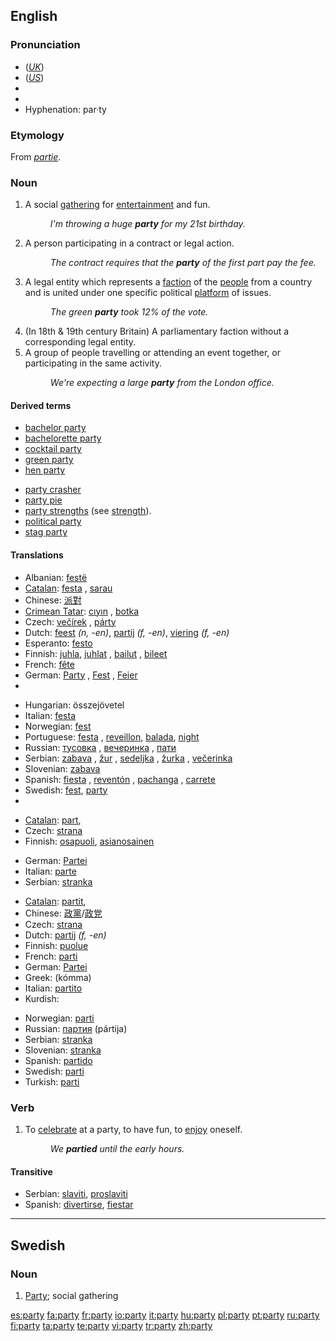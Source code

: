 {{wikipedia|dab=party (disambiguation)|party}}
==English==

{{rank|spirit|sometimes|account|453|party|sight|electronic|sea}}

===Pronunciation===
* (''[[Received Pronunciation|UK]]'') {{IPA|/pɑː.ti/}}
* (''[[General American|US]]'') {{IPA|/pɑɹ.ti/}}
* {{audio|en-us-party.ogg|Audio (US)}}
* {{rhymes|ɑː(r)ti}}
* Hyphenation: par&middot;ty

===Etymology===
From {{OF.}} ''[[partie]]''.

===Noun===
{{wikipedia|party|party (gathering)}}
{{en-noun|parti|es}}

# A social [[gathering]] for [[entertainment]] and fun.
#: ''I'm throwing a huge '''party''' for my 21st birthday.''
# {{law}} A person participating in a contract or legal action.
#: ''The contract requires that the '''party''' of the first part pay the fee.''
# A legal entity which represents a [[faction]] of the [[people]] from a country and is united under one specific political [[platform]] of issues.
#: ''The green '''party''' took 12% of the vote.''
# (In 18th & 19th century Britain) A parliamentary faction without a corresponding legal entity.
# A group of people travelling or attending an event together, or participating in the same activity.
#: ''We're expecting a large '''party''' from the London office.''

====Derived terms====
{{top2}}
* [[bachelor party]]
* [[bachelorette party]]
* [[cocktail party]]
* [[green party]]
* [[hen party]]
{{mid2}}
* [[party crasher]]
* [[party pie]]
* [[party strengths]] (see [[strength]]).
* [[political party]]
* [[stag party]]
{{bottom2}}

====Translations====
{{trans-top|social gathering}}
* Albanian: [[festë]]
* [[Catalan]]: [[festa]] {{f}}, [[sarau]] {{m}}
* Chinese: [[派對]]
* [[Crimean Tatar]]: [[cıyın]] , [[botka]]
* Czech: [[večírek]] {{m}}, [[párty]] {{f}}
* Dutch: [[feest]] ''(n, -en)'', [[partij]] ''(f, -en)'', [[viering]] ''(f, -en)''
* Esperanto: [[festo]]
* Finnish: [[juhla]], [[juhlat]] {{p}}, [[bailut]] {{p}}, [[bileet]] {{p}}
* French: [[fête]] {{f}}
* German: [[Party]] {{f}}, [[Fest]] {{n}}, [[Feier]] {{f}}
* {{trreq|Hebrew}}
{{trans-mid}}
* Hungarian: összejövetel
* Italian: [[festa]] {{f}}
* Norwegian: [[fest]] {{m}}
* Portuguese: [[festa]] {{f}}, [[reveillon]], [[balada]], [[night]]
* Russian: [[тусовка]] {{f}}, [[вечеринка]] {{f}}, [[пати]] {{f}}
* Serbian: [[zabava]] {{f}}, [[žur]] {{m}}, [[sedeljka]] {{f}}, [[žurka]] {{f}}, [[večerinka]] {{f}}
* Slovenian: [[zabava]]
* Spanish: [[fiesta]] {{f}}, [[reventón]] {{m}}, [[pachanga]] {{f}}, [[carrete]] {{m}}
* Swedish: [[fest]], [[party#Swedish|party]] {{n}}
* {{trreq|Turkish}}
{{trans-bottom}}

{{trans-top|(''law'')person}}
* [[Catalan]]: [[part]], {{f}}
* Czech: [[strana]] {{f}}
* Finnish: [[osapuoli]], [[asianosainen]]
{{trans-mid}}
* German: [[Partei]] {{f}}
* Italian: [[parte]] {{f}}
* Serbian: [[stranka]]
{{trans-bottom}}

{{trans-top|political group}}
* [[Catalan]]: [[partit]], {{m}}
* Chinese: [[政黨]]/[[政党]]
* Czech: [[strana]] {{f}}
* Dutch: [[partij]] ''(f, -en)''
* Finnish: [[puolue]]
* French: [[parti]] {{n}}
* German: [[Partei]] {{f}}
* Greek: {{t|el|κόμμα|n|}} (kómma)
* Italian: [[partito]] {{n}}
* Kurdish: {{KUchar|[[پارتی]]}}
{{trans-mid}}
* Norwegian: [[parti]] {{n}}
* Russian: [[партия]] (pártija) {{f}}
* Serbian: [[stranka]]
* Slovenian: [[stranka]]
* Spanish: [[partido]] {{m}}
* Swedish: [[parti]] {{n}}
* Turkish: [[parti]]
{{trans-bottom}}

<!--Uncomment when adding first translation
{{trans-top|a parliamentary faction}}
{{trans-mid}}
{{trans-bottom}}
-->

===Verb===
{{en-verb|parties|partying|partied}}

# {{intransitive}} To [[celebrate]] at a party, to have fun, to [[enjoy]] oneself.
#: ''We '''partied''' until the early hours.''

====Transitive====
{{rfc-header|Transitive}}
{{trans-top|to celebrate at a party}}
{{trans-mid}}
* Serbian: [[slaviti]], [[proslaviti]]
* Spanish: [[divertirse]], [[fiestar]]
{{trans-bottom}}

----

==Swedish==

===Noun===
{{sv-noun-reg-n}}

# [[#English|Party]]; social gathering

[[es:party]]
[[fa:party]]
[[fr:party]]
[[io:party]]
[[it:party]]
[[hu:party]]
[[pl:party]]
[[pt:party]]
[[ru:party]]
[[fi:party]]
[[ta:party]]
[[te:party]]
[[vi:party]]
[[tr:party]]
[[zh:party]]